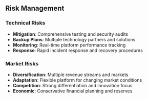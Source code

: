 ## Risk Management

### Technical Risks
- **Mitigation**: Comprehensive testing and security audits
- **Backup Plans**: Multiple technology partners and solutions
- **Monitoring**: Real-time platform performance tracking
- **Response**: Rapid incident response and recovery procedures

### Market Risks
- **Diversification**: Multiple revenue streams and markets
- **Adaptation**: Flexible platform for changing market conditions
- **Competition**: Strong differentiation and innovation focus
- **Economic**: Conservative financial planning and reserves
